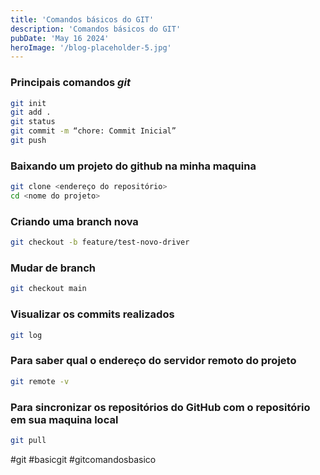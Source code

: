 ```yaml
---
title: 'Comandos básicos do GIT'
description: 'Comandos básicos do GIT'
pubDate: 'May 16 2024'
heroImage: '/blog-placeholder-5.jpg'
---
```


### Principais comandos _git_

```bash
git init
git add .
git status
git commit -m “chore: Commit Inicial”
git push
```

### Baixando um projeto do github na minha maquina

```bash
git clone <endereço do repositório>
cd <nome do projeto>
```

### Criando uma branch nova

```bash
git checkout -b feature/test-novo-driver
```

### Mudar de branch

```bash
git checkout main
```

### Visualizar os commits realizados

```bash
git log
```

### Para saber qual o endereço do servidor remoto do projeto

```bash
git remote -v
```

### Para sincronizar os repositórios do GitHub com o repositório em sua maquina local

```bash
git pull
```


#git #basicgit #gitcomandosbasico
